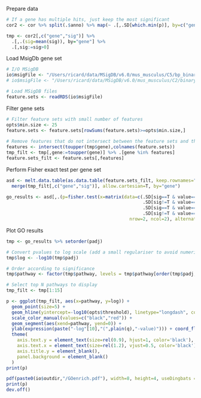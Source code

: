 
<!-- Gene set enrichment analysis -->

Prepare data
```r
# If a gene has multiple hits, just keep the most significant
cor2 <- cor %>% split(.$anno) %>% map(~ .[,.SD[which.min(p)], by=c("gene")]) %>% rbindlist
```

```r
tmp <- cor2[,c("gene","sig")] %>%
  .[,.(sig=mean(sig)), by="gene"] %>%
  .[,sig:=sig>0]
```

Load MsigDb gene set
```r
# I/O MSigDB
io$msigFile <- "/Users/ricard/data/MSigDB/v6.0/mus_musculus/C5/bp_binary_matrix_ensembl.rds"
# io$msigFile <- "/Users/ricard/data/MSigDB/v6.0/mus_musculus/C2/binary_matrix_ensembl.rds"

# Load MSigDB files
feature.sets <- readRDS(io$msigFile)
```

Filter gene sets
```r
# Filter feature sets with small number of features
opts$min.size <- 25
feature.sets <- feature.sets[rowSums(feature.sets)>=opts$min.size,]
  
# Remove features that do not intersect between the feature sets and the data
features <- intersect(toupper(tmp$gene),colnames(feature.sets))
tmp_filt <- tmp[,gene:=toupper(gene)] %>% .[gene %in% features]
feature.sets_filt <- feature.sets[,features]
```

Perform Fisher exact test per gene set
```r
asd <- melt.data.table(as.data.table(feature.sets_filt, keep.rownames="pathway"), id.vars = "pathway", variable.name="gene", value.name="value") %>% 
  merge(tmp_filt[,c("gene","sig")], allow.cartesian=T, by="gene")

go_results <- asd[,.(p=fisher.test(x=matrix(data=c(.SD[sig==T & value==1,.N],
                                                   .SD[sig!=T & value==1,.N],
                                                   .SD[sig==T & value==0,.N],
                                                   .SD[sig!=T & value==0,.N]), 
                                              nrow=2, ncol=2), alternative="greater")[["p.value"]]), by="pathway"] %>% .[,padj:=p.adjust(p, method = "fdr")]
```

Plot GO results
```r
tmp <- go_results %>% setorder(padj)

# Convert pvalues to log scale (add a small regulariser to avoid numerical errors)
tmp$log <- -log10(tmp$padj)

# Order according to significance
tmp$pathway <- factor(tmp$pathway, levels = tmp$pathway[order(tmp$padj, decreasing = T)])

# Select top N pathways to display
tmp_filt <- tmp[1:15]

p <- ggplot(tmp_filt, aes(x=pathway, y=log)) +
  geom_point(size=5) +
  geom_hline(yintercept=-log10(opts$threshold), linetype="longdash", color = "red") +
  scale_color_manual(values=c("black","red")) +
  geom_segment(aes(xend=pathway, yend=0)) +
  ylab(expression(paste("-log"[10],"(",plain(q),"-value)"))) + coord_flip() +
  theme(
    axis.text.y = element_text(size=rel(0.9), hjust=1, color='black'),
    axis.text.x = element_text(size=rel(1.2), vjust=0.5, color='black'),
    axis.title.y = element_blank(), 
    panel.background = element_blank()
  )
print(p)

pdf(paste0(io$outdir,"/GOenrich.pdf"), width=8, height=4, useDingbats = F)
print(p)
dev.off()
```

